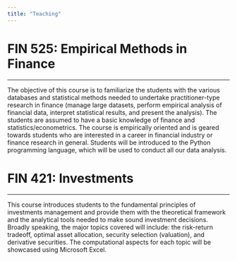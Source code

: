```yaml
---
title: "Teaching"
---
```


# FIN 525: Empirical Methods in Finance 
***

The objective of this course is to familiarize the students with the various databases and statistical methods needed to undertake practitioner-type research in finance (manage large datasets, perform empirical analysis of financial data, interpret statistical results, and present the analysis). The students are assumed to have a basic knowledge of finance and statistics/econometrics. The course is empirically oriented and is geared towards students who are interested in a career in financial industry or finance research in general. Students will be introduced to the Python programming language, which will be used to conduct all our data analysis.


# FIN 421: Investments 
***

This course introduces students to the fundamental principles of investments management and provide them with the theoretical framework and the analytical tools needed to make sound investment decisions. Broadly speaking, the major topics covered will include: the risk-return tradeoff, optimal asset allocation, security selection (valuation), and derivative securities. The computational aspects for each topic will be showcased using Microsoft Excel.
